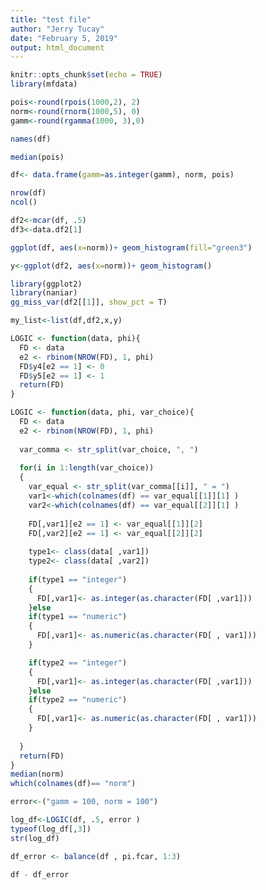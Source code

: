 ```yaml
---
title: "test file"
author: "Jerry Tucay"
date: "February 5, 2019"
output: html_document
---
```


```r
knitr::opts_chunk$set(echo = TRUE)
library(mfdata)
```

```r
pois<-round(rpois(1000,2), 2)
norm<-round(rnorm(1000,5), 0)
gamm<-round(rgamma(1000, 3),0)

names(df)

median(pois)

df<- data.frame(gamm=as.integer(gamm), norm, pois)

nrow(df)
ncol()

df2<-mcar(df, .5)
df3<-data.df2[1]
```


```r

ggplot(df, aes(x=norm))+ geom_histogram(fill="green3")

y<-ggplot(df2, aes(x=norm))+ geom_histogram()

library(ggplot2)
library(naniar)
gg_miss_var(df2[[1]], show_pct = T)

my_list<-list(df,df2,x,y)
```



```r

LOGIC <- function(data, phi){
  FD <- data
  e2 <- rbinom(NROW(FD), 1, phi)
  FD$y4[e2 == 1] <- 0
  FD$y5[e2 == 1] <- 1
  return(FD)
}


```

```r


LOGIC <- function(data, phi, var_choice){
  FD <- data
  e2 <- rbinom(NROW(FD), 1, phi)
  
  var_comma <- str_split(var_choice, ", ")
  
  for(i in 1:length(var_choice))
  {
    var_equal <- str_split(var_comma[[i]], " = ")
    var1<-which(colnames(df) == var_equal[[1]][1] )
    var2<-which(colnames(df) == var_equal[[2]][1] )
    
    FD[,var1][e2 == 1] <- var_equal[[1]][2]
    FD[,var2][e2 == 1] <- var_equal[[2]][2]
    
    type1<- class(data[ ,var1])
    type2<- class(data[ ,var2])
        
    if(type1 == "integer")
    {
      FD[,var1]<- as.integer(as.character(FD[ ,var1]))
    }else 
    if(type1 == "numeric")
    {
      FD[,var1]<- as.numeric(as.character(FD[ , var1]))
    }

    if(type2 == "integer")
    {
      FD[,var1]<- as.integer(as.character(FD[ ,var1]))
    }else 
    if(type2 == "numeric")
    {
      FD[,var1]<- as.numeric(as.character(FD[ , var1]))
    }
    
  }
  return(FD)
}
median(norm)
which(colnames(df)== "norm")

error<-("gamm = 100, norm = 100")

log_df<-LOGIC(df, .5, error )
typeof(log_df[,3])
str(log_df)
```


```r

df_error <- balance(df , pi.fcar, 1:3)

df - df_error
```
















